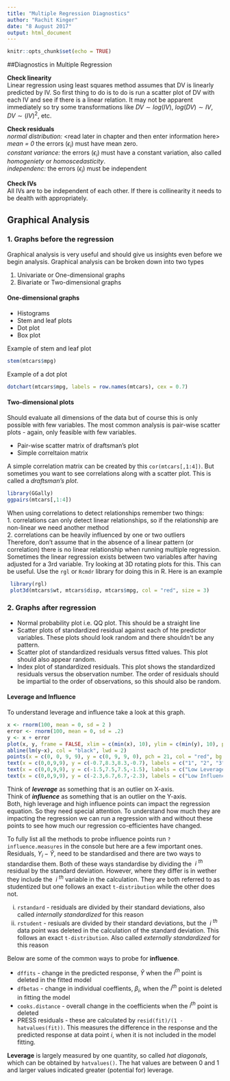 ---
title: "Multiple Regression Diagnostics"
author: "Rachit Kinger"
date: "8 August 2017"
output: html_document
---

```{r setup, include=FALSE}
knitr::opts_chunk$set(echo = TRUE)
```

##Diagnostics in Multiple Regression

**Check linearity**  
Linear regression using least squares method assumes that DV is linearly predicted by IV. So first thing to do is to do is run a scatter plot of DV with each IV and see if there is a linear relation. It may not be apparent immediately so try some transformations like $DV\sim log(IV)$, $log(DV)\sim IV$, $DV\sim(IV)^{2}$, etc.  

**Check residuals**  
*normal distribution:* \<read later in chapter and then enter information here>\    
*mean = 0* the errors ($\epsilon_i$) must have mean zero.  
*constant variance:* the errors ($\epsilon_i$) must have a constant variation, also called *homogeniety* or *homoscedasticity*.   
*independenc:* the errors ($\epsilon_i$) must be independent  
  
**Check IVs**  
All IVs are to be independent of each other. If there is collinearity it needs to be dealth with appropriately.  

## Graphical Analysis
### 1. Graphs before the regression
Graphical analysis is very useful and should give us insights even before we begin analysis. Graphical analysis can be broken down into two types  

1. Univariate or One-dimensional graphs  
2. Bivariate or Two-dimensional graphs  
  
  
#### One-dimensional graphs    
* Histograms  
* Stem and leaf plots  
* Dot plot  
* Box plot  

Example of stem and leaf plot  
```{r stem and leaf plot}
stem(mtcars$mpg)
```
  
  
Example of a dot plot
```{r dot plot}
dotchart(mtcars$mpg, labels = row.names(mtcars), cex = 0.7)
```
  
  
#### Two-dimensional plots  
Should evaluate all dimensions of the data but of course this is only possible with few variables. The most common analysis is pair-wise scatter plots - again, only feasible with few variables.  

* Pair-wise scatter matrix of draftsman's plot  
* Simple correltaion matrix  

  
A simple correlation matrix can be created by this `cor(mtcars[,1:4])`. But sometimes you want to see correlations along with a scatter plot. This is called a *draftsman's plot*. 

```{r scatter matrix with correlation, warning = FALSE}
library(GGally)
ggpairs(mtcars[,1:4])
```
  
  
When using correlations to detect relationships remember two things:  
1. correlations can only detect linear relationships, so if the relationship are non-linear we need another method  
2. correlations can be heavily influenced by one or two outliers  
Therefore, don't assume that in the absence of a linear pattern (or correlation) there is no linear relationship when running multiple regression. Sometimes the linear regression exists between two variables after having adjusted for a 3rd variable. Try looking at 3D rotating plots for this. This can be useful. Use the `rgl` or `Rcmdr` library for doing this in R. Here is an example  
  
```{r rotating plot, eval = FALSE}
 library(rgl)  
 plot3d(mtcars$wt, mtcars$disp, mtcars$mpg, col = "red", size = 3)
```
  
  
### 2. Graphs after regression  
* Normal probability plot i.e. QQ plot. This should be a straight line  
* Scatter plots of standardized residual against each of hte predictor variables. These plots should look random and there shouldn't be any pattern.  
* Scatter plot of standardized residuals versus fitted values. This plot should also appear random.  
* Index plot of standardized residuals. This plot shows the standardized residuals versus the observation number. The order of residuals should be impartial to the order of observations, so this should also be random.  


#### Leverage and Influence  
To understand leverage and influence take a look at this graph.

```{r leverage influence, echo=FALSE}
x <- rnorm(100, mean = 0, sd = 2 )
error <- rnorm(100, mean = 0, sd = .2)
y <- x + error
plot(x, y, frame = FALSE, xlim = c(min(x), 10), ylim = c(min(y), 10), pch = 21, col = "blue", bg = "sky blue", cex = 1.5)
abline(lm(y~x), col = "black", lwd = 2)
points(x = c(0, 0, 9, 9), y = c(0, 9, 9, 0), pch = 21, col = "red", bg = "orange", cex = 1.5)
text(x = c(0,0,9,9), y = c(-0.7,8.3,8.3,-0.7), labels = c("1", "2", "3", "4"), col = "red", cex = 1)
text(x = c(0,0,9,9), y = c(-1.5,7.5,7.5,-1.5), labels = c("Low Leverage", "Low Leverage", "High Leverage", "High Leverage"), col = "black", cex = .7)
text(x = c(0,0,9,9), y = c(-2.3,6.7,6.7,-2.3), labels = c("Low Influence", "High Influence", "Low Influence", "High Influence"), col = "black", cex =.7)

```
  
  
Think of **_leverage_** as something that is an outlier on X-axis.  
Think of **_influence_** as something that is an outlier on the Y-axis.  
Both, high leverage and high influence points can impact the regression equation. So they need special attention. To understand how much they are impacting the regression we can run a regression with and without these points to see how much our regression co-efficientes have changed.  

To fully list all the methods to probe influence points run `?influence.measures` in the console but here are a few important ones. Residuals, $Y_{i}-\widehat{Y}$, need to be standardised and there are two ways to standardise them. Both of these ways standardise by dividing the $~i~^{th}$ residual by the standard deviation. However, where they differ is in wether they include the $~i~^{th}$ variable in the calculation. They are both referred to as studentized but one follows an exact `t-distribution` while the other does not.  


i. `rstandard` - residuals are divided by their standard deviations, also called *internally standardized* for this reason  
ii. `rstudent` - resiuals are divided by their standard deviations, but the $~i~^{th}$ data point was deleted in the calculation of the standard deviation. This follows an exact `t-distribution`. Also called *externally standardized* for this reason  


Below are some of the common ways to probe for **influence**.  

* `dffits` - change in the predicted response, $\widehat{Y}$ when the $i^{th}$ point is deleted in the fitted model  
* `dfbetas` - change in individual coeffients, $\beta_{i}$, when the $i^{th}$ point is deleted in fitting the model  
* `cooks.distance` - overall change in the coefficients when the $i^{th}$ point is deleted  
* PRESS residuals - these are calculated by `resid(fit)/(1 - hatvalues(fit))`. This measures the difference in the response and the predicted response at data point $i$, when it is not included in the model fitting.  


  
**Leverage** is largely measured by one quantity, so called *hat diagonals*, which can be obtained by `hatvalues()`. The hat values are between 0 and 1 and larger values indicated greater (potential for) leverage.  
